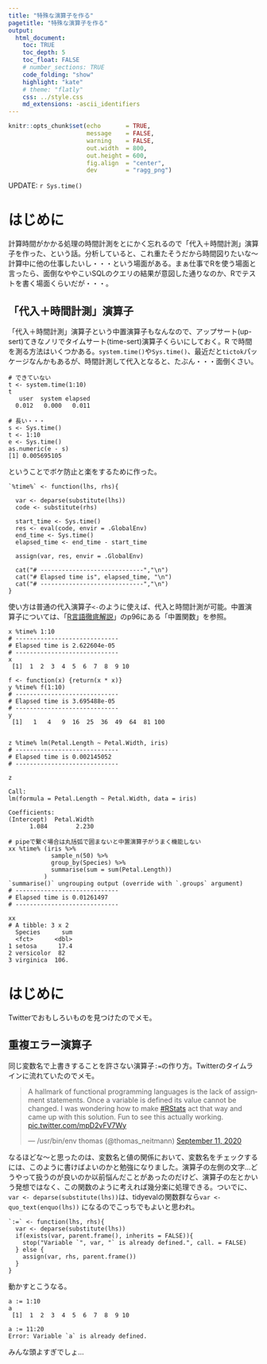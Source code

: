 ```yaml
---
title: "特殊な演算子を作る"
pagetitle: "特殊な演算子を作る"
output:
  html_document:
    toc: TRUE
    toc_depth: 5
    toc_float: FALSE
    # number_sections: TRUE
    code_folding: "show"
    highlight: "kate"
    # theme: "flatly"
    css: ../style.css
    md_extensions: -ascii_identifiers
---
```


```r
knitr::opts_chunk$set(echo       = TRUE,
                      message    = FALSE,
                      warning    = FALSE,
                      out.width  = 800,
                      out.height = 600,
                      fig.align  = "center",
                      dev        = "ragg_png")
```

<div class="update-right">
UPDATE: `r Sys.time()`
</div>

# はじめに
計算時間がかかる処理の時間計測をとにかく忘れるので「代入＋時間計測」演算子を作った、という話。分析していると、これ重たそうだから時間図りたいな〜計算中に他の仕事したいし・・・という場面がある。まぁ仕事でRを使う場面と言ったら、面倒なややこいSQLのクエリの結果が意図した通りなのか、Rでテストを書く場面くらいだが・・・。

## 「代入＋時間計測」演算子
「代入＋時間計測」演算子という中置演算子もなんなので、アップサート(up-sert)てきなノリでタイムサート(time-sert)演算子くらいにしておく。R
で時間を測る方法はいくつかある。`system.time()`や`Sys.time()`、最近だと`tictok`パッケージなんかもあるが、時間計測して代入となると、たぶん・・・面倒くさい。

```R:R
# できていない
t <- system.time(1:10)
t
   user  system elapsed 
  0.012   0.000   0.011 

# 長い・・・
s <- Sys.time()
t <- 1:10
e <- Sys.time()
as.numeric(e - s)
[1] 0.005695105

```

ということでボケ防止と楽をするために作った。

```R:R
`%time%` <- function(lhs, rhs){
  
  var <- deparse(substitute(lhs))
  code <- substitute(rhs)
  
  start_time <- Sys.time()
  res <- eval(code, envir = .GlobalEnv)
  end_time <- Sys.time()
  elapsed_time <- end_time - start_time
  
  assign(var, res, envir = .GlobalEnv)
  
  cat("# -----------------------------","\n")
  cat("# Elapsed time is", elapsed_time, "\n")
  cat("# -----------------------------","\n")
}
```

使い方は普通の代入演算子`<-`のように使えば、代入と時間計測が可能。中置演算子については、「[R言語徹底解説](https://www.kyoritsu-pub.co.jp/bookdetail/9784320123939)」のp96にある「中置関数」を参照。

```R:R
x %time% 1:10
# ----------------------------- 
# Elapsed time is 2.622604e-05 
# ----------------------------- 
x
 [1]  1  2  3  4  5  6  7  8  9 10

f <- function(x) {return(x * x)}
y %time% f(1:10)
# ----------------------------- 
# Elapsed time is 3.695488e-05 
# ----------------------------- 
y
 [1]   1   4   9  16  25  36  49  64  81 100


z %time% lm(Petal.Length ~ Petal.Width, iris)
# ----------------------------- 
# Elapsed time is 0.002145052 
# ----------------------------- 

z

Call:
lm(formula = Petal.Length ~ Petal.Width, data = iris)

Coefficients:
(Intercept)  Petal.Width  
      1.084        2.230  

# pipeで繋ぐ場合は丸括弧で囲まないと中置演算子がうまく機能しない
xx %time% (iris %>% 
            sample_n(50) %>% 
            group_by(Species) %>% 
            summarise(sum = sum(Petal.Length))
          )
`summarise()` ungrouping output (override with `.groups` argument)
# ----------------------------- 
# Elapsed time is 0.01261497 
# ----------------------------- 

xx
# A tibble: 3 x 2
  Species      sum
  <fct>      <dbl>
1 setosa      17.4
2 versicolor  82  
3 virginica  106. 
```

# はじめに
Twitterでおもしろいものを見つけたのでメモ。

## 重複エラー演算子
同じ変数名で上書きすることを許さない演算子`:=`の作り方。Twitterのタイムラインに流れていたのでメモ。

<blockquote class="twitter-tweet"><p lang="en" dir="ltr">A hallmark of functional programming languages is the lack of assignment statements. Once a variable is defined its value cannot be changed. I was wondering how to make <a href="https://twitter.com/hashtag/RStats?src=hash&amp;ref_src=twsrc%5Etfw">#RStats</a> act that way and came up with this solution. Fun to see this actually working. <a href="https://t.co/mpD2vFV7Wy">pic.twitter.com/mpD2vFV7Wy</a></p>&mdash; /usr/bin/env thomas (@thomas_neitmann) <a href="https://twitter.com/thomas_neitmann/status/1304340413915049984?ref_src=twsrc%5Etfw">September 11, 2020</a></blockquote> <script async src="https://platform.twitter.com/widgets.js" charset="utf-8"></script>

なるほどな〜と思ったのは、変数名と値の関係において、変数名をチェックするには、このように書けばよいのかと勉強になりました。演算子の左側の文字…どうやって扱うのが良いのか以前悩んだことがあったのだけど、演算子の左とかいう発想ではなく、この関数のように考えれば幾分楽に処理できる。ついでに、`var <- deparse(substitute(lhs))`は、tidyevalの関数群なら`var <- quo_text(enquo(lhs))` になるのでこっちでもよいと思われ。
 
```R:R
`:=` <- function(lhs, rhs){
  var <- deparse(substitute(lhs))
  if(exists(var, parent.frame(), inherits = FALSE)){
    stop("Variable `", var, "` is already defined.", call. = FALSE)
  } else {
    assign(var, rhs, parent.frame())
  }
}
```

動かすとこうなる。

```R:R
a := 1:10
a
 [1]  1  2  3  4  5  6  7  8  9 10

a := 11:20
Error: Variable `a` is already defined.
```

みんな頭よすぎでしょ…